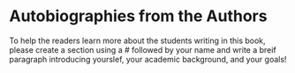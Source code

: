 # Autobiographies from the Authors

To help the readers learn more about the students writing in this book, please create a section using a # followed by your name and write a breif paragraph introducing yourslef, your academic background, and your goals!

